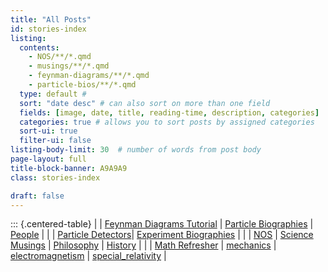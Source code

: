 ```yaml
---
title: "All Posts"
id: stories-index
listing: 
  contents: 
    - NOS/**/*.qmd
    - musings/**/*.qmd
    - feynman-diagrams/**/*.qmd
    - particle-bios/**/*.qmd
  type: default #
  sort: "date desc" # can also sort on more than one field
  fields: [image, date, title, reading-time, description, categories]
  categories: true # allows you to sort posts by assigned categories 
  sort-ui: true
  filter-ui: false
listing-body-limit: 30  # number of words from post body
page-layout: full
title-block-banner: A9A9A9
class: stories-index

draft: false
---
```



::: {.centered-table}
| \| [Feynman Diagrams Tutorial](./feynman-diagrams/index.html) |  [Particle Biographies](./particle-bios/index.html) | [People](./math/index.html) |
| \| [Particle Detectors](./math/index.html)| [Experiment Biographies](./math/index.html) |
| \|  [NOS](./NOS/index.html) | [Science Musings](./math/index.html) | [Philosophy](./math/index.html) | [History](./math/index.html) |
| \| [Math Refresher](./math/index.html) | [mechanics](./mechanics/index.html) | [electromagnetism](./electromagnetism/index.html) | [special_relativity](./special_relativity/index.html) | 

<br>

